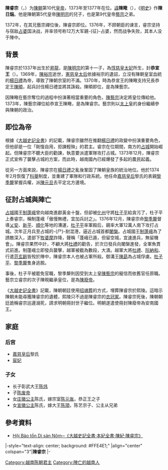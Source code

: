 {{pp-semi-sock|small=yes}}
{{越南君主
| 名稱=陳睿宗
| 圖像=
| 說明=
| 國號=[[大越|大越]]
| 朝代=[[陳朝_(越南)|陳朝]]
| 時代=
| 在位=1373年—1377年
| 前任=[[陳藝宗|陳藝宗]]
| 繼任=[[陳廢帝_(越南)|陳廢帝]]
| 年號=[[隆慶_(陳睿宗)|隆慶]]
| 姓名=陳曔
| 字=
| 尊號=
| 其他稱銜=恭宣王（即位前）
| 別名=陳日煓
| 出生=1337年
| 出生地=
| 逝世={{death year and age|1377|1337}}
| 逝世地=
| 廟號=睿宗
| 諡號=
| 陵墓=[[熙陵|熙陵]]
| 父=[[陳明宗|陳明宗]]
| 母=[[惇慈皇太妃|惇慈皇太妃]]
| 后=
|}}
'''陳睿宗'''（{{vie|v='''Trần Duệ Tông'''|hn=陳睿宗}}，{{bd|1337年||1377年}}）为[[陳朝_(越南)|陳朝]]第10代[[皇帝|皇帝]]，1373年至1377年在位。[[諱|諱]]'''陳曔'''（{{vie|v='''Trần Kính'''|hn=陳曔}}），《[[明史|明史]]》作'''陳日煓'''。他是陳朝第5代皇帝[[陳明宗|陳明宗]]的兒子，也是第9代皇帝[[陳艺宗|藝宗]]之弟。

1372年，在其兄藝宗禪位後，陳睿宗即位。1376年，不顾朝臣的谏言，睿宗坚持与宿敌[[占婆|占婆]]国决战，并率领号称12万大军親-{征}-占婆，然而战争失败，其本人没于陣中。

==背景==
陳睿宗於1337年出生於[[昇龍|昇龍]]，是[[陳明宗|陳明宗]]的第十一子，為[[惇慈皇太妃|惇慈皇太妃]]所生，封'''恭宣王'''（{{vie|v=Cung Tuyên vương|hn=恭宣王}}）。1369年，[[陳裕宗|陳裕宗]]逝世，[[憲慈皇太后|憲慈皇太后]]依據裕宗的遺詔，立沒有陳朝皇室血統的[[楊日禮|楊日禮]]為帝，導致了陳朝宗室的不滿。1370年，時為恭宣王的陳曔支持兄長恭定王[[陳暊|陳暊]]，起兵討伐楊日禮並將其誅殺。陳暊即位，是為陳藝宗。

因陳曔在藝宗奪位的過程中扮演著相當重要的角色，[[陳藝宗|陳藝宗]]決定將皇位傳給他。1373年，陳藝宗禪位給恭宣王陳曔，是為陳睿宗。藝宗則以[[太上皇|太上皇]]的身份繼續參與陳朝的政治。

==即位為帝==
根據《[[大越史記全書|大越史記全書]]》的記載，陳睿宗雖然在推翻[[楊日禮|楊日禮]]的政變中扮演重要角色，但他卻是一位「剛愎自用，拒諫輕殃」的君主。睿宗在位期間，南方的[[占城|占城]]開始崛起。但陳睿宗不聽大臣的勸諫，執意要派遣軍隊攻打占城。1373年12月，陳睿宗正式宣佈了襲擊占城的方案，而此時，越南國內已經爆發了多起的農民起義。

從另一方面來說，陳睿宗在[[楊日禮|楊日禮]]之亂後鞏固了陳朝皇族的統治地位。他於1374年2月恢復了[[科舉|科舉]]制度，並重建了軍隊和行政系統。他任命[[嘉慈皇后|嘉慈皇后]]黎氏的表親[[黎季犛|黎季犛]]掌握兵權，派[[陳元旦|陳元旦]]去平定北方邊境。

== 征討占城與陣亡 ==
{{Main|越占戰爭 (1367年–1396年)}}
[[占城|占城]]國王[[制蓬峨|制蓬峨]]曾向越南進獻黃金十盤，但卻被[[化州|化州]]守將[[杜子平|杜子平]]給貪污了，杜子平上奏睿宗，稱制蓬峨「傲慢無禮，宜加兵討之」。1376年12月，陳睿宗命[[黎季犛|黎季犛]]督導[[乂安|乂安]]、[[新平|新平]]、[[順化|順化]]等地的漕運，[[杜子平|杜子平]]率軍殿后，親率大軍12萬人南下攻打占城。次年正月兵至占城的-{尸}-耐混港，逼近占城首都[[闍槃|闍槃]]。占城國王[[制蓬峨|制蓬峨]]為了誘敵深入，遣部下[[牧婆摩|牧婆摩]]詐降，聲稱「蓬峨已遁，但留空城，宜速進兵，無留機會」。陳睿宗果然中計，不顧大將[[杜禮|杜禮]]的勸告，於次日發兵向闍槃進發，全軍魚貫式前進。制蓬峨立即發兵襲擊，越軍被截為數段，大潰。越軍大將[[杜禮|杜禮]]、[[阮納和|阮納和]]、行遣[[范玄齡|范玄齡]]皆歿於陣中，陳睿宗本人也被占軍所殺。御溝王[[陳勗|陳勗]]為占城俘虜。[[杜子平|杜子平]]、[[黎季犛|黎季犛]]隻身逃脫。

事後，杜子平被罷免官職，黎季犛則因受到太上皇[[陳藝宗|陳藝宗]]的寵信而依舊官任原職。藝宗立睿宗的次子陳晛繼承皇位，是為[[陳廢帝_(越南)|陳廢帝]]。

《[[大越史記全書|大越史記全書]]》記載，陳朝朝廷使用[[招魂葬|招魂葬]]的方式，埋葬陳睿宗於熙陵。這暗示陳朝未能尋獲陳睿宗的遺體，熙陵只不過是陳睿宗的[[衣冠冢|衣冠冢]]。陳睿宗死後，陳朝朝廷詭稱睿宗巡邊溺死，請求明朝冊封世子繼位。明朝遂遣使冊封陳廢帝為安南國王。

==家庭==
===后宫===
*[[嘉慈皇后|嘉慈皇后]]黎氏
*[[宸妃|宸妃]]{{link-vi|阮氏碧珠|Nguyễn Thị Bích Châu}}

===子女===
*长子彰武大王[[陳煒_(越南)|陈炜]]
*子[[陳廢帝_(越南)|陈废帝]]
*女[[庄徽公主|庄徽公主]]陈氏，嫁宗室[[陈元胤|陈元胤]]，恭正王之子
*女[[宣徽公主|宣徽公主]]陈氏，嫁大王[[陈頊_(越南)|陈頊]]，陈艺宗子、公主从兄弟

== 參考資料 ==
*[https://web.archive.org/web/20160305014917/http://www.nomna.org/DVSKTT/dvsktt.php?IDcat=48 Hội Bảo tồn Di sản Nôm─《大越史記全書‧本紀全書‧陳紀‧陳睿宗》]

{{s-start}}
|-style="text-align: center; background: #FFE4E1;"
|align="center" colspan="3"|'''陳睿宗'''
|-
{{s-before|[[陳藝宗|陳藝宗]]}}
{{s-title|[[越南君主列表#陳朝|越南陳朝君主]]|1373年—1377年}}
{{s-after|[[陳廢帝_(越南)|陳廢帝]]}}
{{end box}}

{{越南陳朝君主}}

[[Category:越南陈朝君主|Category:越南陈朝君主]]
[[Category:陣亡的越南人|Category:陣亡的越南人]]